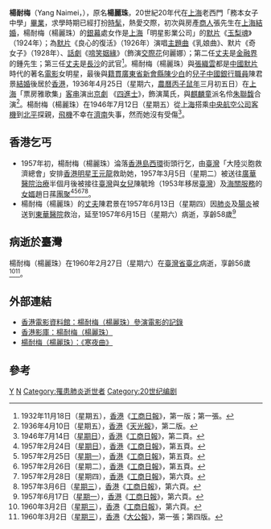 '''楊耐梅'''（Yang Naimei，{{bd|1904年||1960年|2月27日|catIdx=Y}}），原名'''楊麗珠'''，20世紀20年代在[[上海|上海]]老西門「務本女子中學」[[畢業|畢業]]，求學時期已經打扮[[時髦|時髦]]，熱愛交際，初次與房產[[商人|商人]]張先生在[[上海|上海]][[結婚|結婚]]，楊耐梅（楊麗珠）的[[銀幕|銀幕]]處女作是[[上海|上海]]「明星影業公司」的[[默片|默片]]《[[玉梨魂|玉梨魂]]》（1924年）；為[[默片|默片]]《良心的復活》（1926年）演唱[[主題曲|主題曲]]《乳娘曲》、默片《奇女子》（1928年）、[[話劇|話劇]]《[[啼笑姻緣|啼笑姻緣]]》（飾演[[交際花|交際花]]何麗娜）；第二任[[丈夫|丈夫]]是[[金融界|金融界]]的鍾先生；第三任[[丈夫|丈夫]]是[[長沙|長沙]]的武官<ref>1932年11月18日（星期五），[[香港|香港]]《[[工商日報|工商日報]]》，第一版；第一張。</ref>。楊耐梅（楊麗珠）與[[張織雲|張織雲]]都是[[中國|中國]][[默片|默片]]時代的著名[[電影|電影]]女明星，最後與[[籍貫|籍貫]][[廣東省|廣東省]][[新會縣|新會縣]][[陳少白|陳少白]]的[[兒子|兒子]][[中國銀行|中國銀行]][[職員|職員]]陳君景[[結婚|結婚]]後居於[[香港|香港]]，1936年4月25日（星期六，[[農曆|農曆]][[丙子|丙子]][[鼠年|鼠年]]三月初五日）在[[上海|上海]]「票房雅歌集」[[客串|客串]]演出[[京劇|京劇]] 《[[四進士|四進士]]》，飾演萬氏，與[[麒麟童|麒麟童]]派名伶[[朱聯馥|朱聯馥]]合演<ref>1936年4月10日（星期五），[[香港|香港]]《[[天光報|天光報]]》，第二版。</ref>。楊耐梅（楊麗珠）在1946年7月12日（星期五）從[[上海|上海]]搭乘[[中央航空公司|中央航空公司]][[客機|客機]]到[[北平|北平]]探親，[[飛機|飛機]]不幸在[[濟南|濟南]]失事，然而她沒有受傷<ref>1946年7月14日（[[星期日|星期日]]），[[香港|香港]]《[[工商日報|工商日報]]》，第二頁。</ref>。

== 香港乞丐 ==
* 1957年初，楊耐梅（楊麗珠）淪落[[香港島|香港島]][[西環|西環]]街頭行乞，由[[臺灣|臺灣]]「大陸災胞救濟總會」安排[[香港|香港]][[明星|明星]][[王元龍|王元龍]]救助她，1957年3月5日（星期二）被送往[[廣華醫院|廣華醫院]][[治療|治療]]半個月後被接往[[臺灣|臺灣]]與[[女兒|女兒]]陳毓玲（1953年移居[[臺灣|臺灣]]）及[[海關|海關]][[服務|服務]]的[[女婿|女婿]]趙日蓀[[團聚|團聚]]<ref>1957年2月24日（[[星期日|星期日]]），[[香港|香港]]《[[工商日報|工商日報]]》，第五頁。</ref><ref>1957年2月25日（[[星期一|星期一]]），[[香港|香港]]《[[工商日報|工商日報]]》，第五頁。</ref><ref>1957年2月26日（星期二），[[香港|香港]]《[[工商日報|工商日報]]》，第五頁。</ref><ref>1957年2月28日（星期四），[[香港|香港]]《[[工商日報|工商日報]]》，第六頁。</ref><ref>1957年3月6日（[[星期三|星期三]]），[[香港|香港]]《[[工商日報|工商日報]]》，第六頁。</ref>。
* 楊耐梅（楊麗珠）的[[丈夫|丈夫]]陳君景在1957年6月13日（星期四）因[[肺炎|肺炎]]及[[腸炎|腸炎]]被送到[[東華醫院|東華醫院]]救治，延至1957年6月15日（星期六）病逝，享齡58歲<ref>1957年6月17日（[[星期一|星期一]]），[[香港|香港]]《[[工商日報|工商日報]]》，第六頁。</ref>

== 病逝於臺灣 ==
楊耐梅（楊麗珠）在1960年2月27日（星期六）在[[臺灣省|臺灣省]][[臺北|臺北]]病逝，享齡56歲<ref>1960年3月2日（[[星期三|星期三]]），[[香港|香港]]《[[工商日報|工商日報]]》，第六頁。</ref><ref>1960年3月2日（[[星期三|星期三]]），[[香港|香港]]《[[大公報|大公報]]》，第一張；第四版。</ref>。

== 外部連結 ==
* [http://ipac.hkfa.lcsd.gov.hk/ipac20/ipac.jsp?session=1M9571X857892.324&profile=hkfa&uri=link=3100036@!21634@!3100024@!3100036&aspect=basic_search&menu=search&ri=2&source=192.168.110.61@!horizon&term=%E6%A5%8A%E8%80%90%E6%A2%85%2C+1904-1960%2F12%2F27%2C&index=NAMEBRP 香港電影資料館：楊耐梅（楊麗珠）參演電影的記錄]{{Dead link|date=2018年6月 |bot=InternetArchiveBot |fix-attempted=no }}
* [http://hkmdb.com/db/people/view.mhtml?id=35459&display_set=big5 香港影庫：楊耐梅（楊麗珠）] {{Wayback|url=http://hkmdb.com/db/people/view.mhtml?id=35459&display_set=big5 |date=20160304094037 }}
* [http://www.youtube.com/watch?v=hW6CufrfzCU 楊耐梅（楊麗珠）：《寒夜曲》]

== 參考 ==
<div class="references-small">
<references />
</div>

[[Category:中华民国大陆时期电影演员|Y]]
[[Category:楊姓|N]]
[[Category:罹患肺炎逝世者|Category:罹患肺炎逝世者]]
[[Category:20世纪编剧|Category:20世纪编剧]]